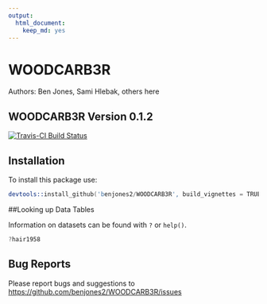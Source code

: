 ```yaml
---
output: 
  html_document: 
    keep_md: yes
---
```


# WOODCARB3R

Authors: Ben Jones, Sami Hlebak, others here 
 

## WOODCARB3R Version 0.1.2

[![Travis-CI Build Status](https://travis-ci.org/benjones2/WOODCARB3R.svg?branch=master)](https://travis-ci.org/benjones2/WOODCARB3R)

## Installation

To install this package use:


```s
devtools::install_github('benjones2/WOODCARB3R', build_vignettes = TRUE)
```

##Looking up Data Tables

Information on datasets can be found with `?` or `help()`.

```s
?hair1958
```

## Bug Reports

Please report bugs and suggestions to [https://github.com/benjones2/WOODCARB3R/issues](https://github.com/benjones2/WOODCARB3R/issues)

